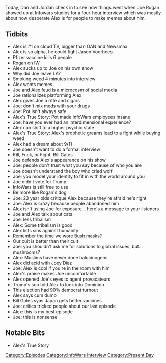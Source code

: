 {{Episode
    | title           = Fourth Time Is Not A Charm
    | caption         = [https://knowledgefight.libsyn.com/510-fourth-time-is-not-a-charm Listen to this episode on Libsyn]
    | episodeNumber   = 510
    | length          = 01:57:27
    | airDate         = December 11, 2020
    | episodeType     = [[:Category:InfoWars Interview|InfoWars Interview]], [[:Category:Present Day|Present Day]]
    | appearance      = [[Joe Rogan]], [[Bill Gates]], [[Joey Diaz]]
    | previousEpisode = [[509: December 3-4, 2020]]
    | nextEpisode     = [[511: The 12/12 Rallies]]
}}

{{Stub}}

Today, Dan and Jordan check in to see how things went when Joe Rogan showed up at Infowars studios for a four-hour interview which was mostly about how desperate Alex is for people to make memes about him.

==Tidbits==

*Alex is #1 on cloud TV, bigger than OAN and Newsmax
*Alex is so alpha, he could fight Jason Voorhees
*Pfizer vaccine kills 6 people
*Rogan on IW
*Alex sucks up to Joe on his own show
*Why did Joe leave LA?
*Smoking weed 4 minutes into interview
*Alex wants memes
*Joe and Alex feud is a microcosm of social media
*Joe rationalizes platforming Alex
*Alex gives Joe a rifle and cigars
*Joe: don't mix meds with your drugs
*Joe: Pot isn't always safe
*Alex's True Story: Pot made InfoWars employees insane
*Joe: have you ever had an interdimensional experience?
*Alex can shift to a higher psychic state
*Alex's True Story: Alex's prophetic greams lead to a fight while buying weed
*Alex had a dream about 9/11
*Joe doesn't want to do a formal interview
*Kill, Fuck, or Fight: Bill Gates
*Joe defends Alex's appearance on his show
*Joe: people don't trust what you say because of who you are
*Joe doesn't understand the boy who cried wolf
*Joe: you model your identity to fit in with the world around you
*Joe didn't vote for Trump
*InfoWars is still free to use
*Be more like Rogan's dog
*Joe: 23 year olds critique Alex because they're afraid he's right
*Joe: Alex is crazy because people abandoned him
*Alex isn't using Joe for exposure... here's a message to your listeners
*Joe and Alex talk about cats
*Joe: less tribalism
*Alex: Some tribalism is good
*Alex lists sins against humanity
*Remember the time we wore Bush masks?
*Our cult is better than their cult
*Joe: you shouldn't ask me for solutions to global issues, but... mushrooms?
*Alex: Muslims have never done halucinogens
*Alex did acid with Joey Diaz
*Joe: Alex is cool if you're in the room with him
*Alex's praise makes Joe uncomfortable
*Alex opened Joe's eyes to agent provacateurs
*Trump's son told Alex to look into Dominion
*This election had 90% democrat turnout
*Alex says cum dump
*Bill Gates syas Japan gets better vaccines
*Joe: critics tricked people about our last episode
*Alex: this is my best episode
*Joe: this is nonsense

==Notable Bits==

*Alex's True Story

[[Category:Episodes]]
[[Category:InfoWars Interview]]
[[Category:Present Day]]
